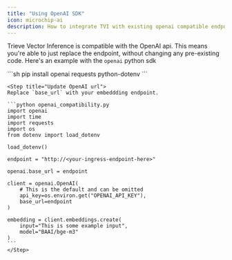 ```yaml
---
title: "Using OpenAI SDK"
icon: microchip-ai
description: How to integrate TVI with existing openai compatible endpoints
---
```


Trieve Vector Inference is compatible with the OpenAI api. This means you're able to just replace the endpoint, without changing any pre-existing code.
Here's an example with the `openai` python sdk

<Steps>
    <Step title="Install the dependencies">
	```sh
	pip install openai requests python-dotenv
	```
    </Step>

    <Step title="Update OpenAI url">
	Replace `base_url` with your embeddding endpoint.

	```python openai_compatibility.py
	import openai
	import time
	import requests
	import os
	from dotenv import load_dotenv

	load_dotenv()

	endpoint = "http://<your-ingress-endpoint-here>"

	openai.base_url = endpoint

	client = openai.OpenAI(
	    # This is the default and can be omitted
	    api_key=os.environ.get("OPENAI_API_KEY"),
	    base_url=endpoint
	)

	embedding = client.embeddings.create(
	    input="This is some example input",
	    model="BAAI/bge-m3"
	)
	```
    </Step>
</Steps>
